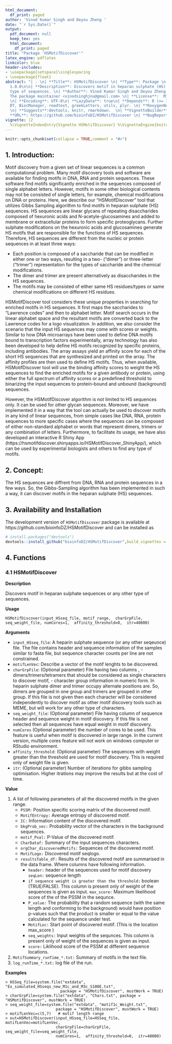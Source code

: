 ```yaml
---
html_document:
  df_print: paged
author: 'Vinod Kumar Singh and Deyou Zheng '
date: "`r Sys.Date()`"
output:
  pdf_document: null
  keep_tex: yes
  html_document:
    df_print: paged
title: "Package 'HSMotifDiscover'"
latex_engine: pdflatex
linkcolor: blue
header-includes:
- \usepackage{setspace}\singlespacing
- \usepackage{float}
abstract: "| . \n| **Title**: HSMotifDiscover \n| **Type**: Package \n| **Version**:
  1.0.0\n\n| **Description**: Discovers motif in heparan sulphate (HS) sequences or any
  type of sequences. \n| **Author**: Vinod Kumar Singh and Deyou Zheng  \n| **Maintainer**:
  The package maintainer <vinodsinghjnu@gmail.com> \n| **License**:  MIT + file LICENSE\\
  \n| **Encoding**: UTF-8\n| **LazyData**: true\n| **Depends**: R (>= 3.6.3), ggplot2, Biostrings, parallel, tools, MASS, GenomicRanges, Biostrings, ggpubr, randomcoloR, ggseqlogo,
  DT, BiocManager, readtext, greekLetters, utils, plyr. \n| **RoxygenNote**: 7.0.2
  \n| **Suggests**:devtools, knitr, rmarkdown.  \n| **VignetteBuilder**: knitr.  \n|
  **URL**: https://github.com/bioinfoDZ/HSMotifDiscover \n| **BugReports**: https://github.com/bioinfoDZ/HSMotifDiscover/issues "
vignette: |2
  %\VignetteIndexEntry{Vignette HSMotifDiscover} %\VignetteEngine{knitr::rmarkdown} \usepackage[utf8]{inputenc}
---
```


  \newpage
\tableofcontents


```r
knitr::opts_chunk$set(collapse = TRUE,comment = "#>")
```


## 1. Introduction:
Motif discovery from a given set of linear sequences is a common computational problem. Many motif discovery tools and software are available for finding motifs in DNA, RNA and protein sequences. These software find motifs significantly enriched in the sequences composed of single alphabet letters. However, motifs in some other biological contents may not be consisted of single letters, for example, chemical modifications on DNA or proteins. Here, we describe our “HSMotifDiscover” tool that utilizes Gibbs Sampling algorithm to find motifs in heparan sulphate (HS) sequences. HS sequences are linear glycans of repeating disaccharides composed of hexuronic acids and N-acetyle-glucosamines and added to membrane or extracellular proteins to form specific proteoglycans. Further sulphate modifications on the hexuronic acids and glucosamines generate HS motifs that are responsible for the functions of HS sequences. Therefore, HS sequences are different from the nucleic or protein sequences in at least three ways:

 - ` ` Each position is composed of a saccharide that can be modified in either one or two ways, resulting in a two- (“dimer”) or three-letter (“trimer”) representation for the types of saccharide and the chemical modifications.
 - ` ` The dimer and trimer are present alternatively as disaccharides in the HS sequences.
 - ` ` The motifs may be consisted of either same HS residues/types or same chemical modifications on different HS residues. 
 
HSMotifDiscover tool considers these unique properties in searching for enriched motifs in HS sequences. It first maps the saccharides to “Lawrence codes” and then to alphabet letter. Motif search occurs in the linear alphabet space and the resultant motifs are converted back to the Lawrence codes for a logo visualization. In addition, we also consider the scenario that the input HS sequences may come with scores or weights.  Similar to how DNA microarrays have been used to define DNA motifs bound to transcription factors experimentally, array technology has also been developed to help define HS motifs recognized by specific proteins, including antibodies. The array assays yield an affinity score for each of the short HS sequences that are synthesized and printed on the array. The affinity profiles are then used to define HS motifs. Thus, when available, HSMotifDiscover tool will use the binding affinity scores to weight the HS sequences to find the enriched motifs for a given antibody or protein, using either the full spectrum of affinity scores or a predefined threshold to binarizing the input sequences to protein-bound and unbound (background) sequences.

However, the HSMotifDiscover algorithm is not limited to HS sequences only. It can be used for other glycan sequences. Moreover, we have implemented it in a way that the tool can actually be used to discover motifs in any kind of linear sequences, from simple cases like DNA, RNA, protein sequences to more specific cases where the sequences can be composed of either non-standard alphabet or words that represent dimers, trimers or any combination of letters. Furthermore, to facilitate its usage, we have also developed an interactive R Shiny App (https://hsmotifdiscover.shinyapps.io/HSMotifDiscover_ShinyApp/), which can be used by experimental biologists and others to find any type of motifs. 


## 2. Concept:
The HS sequences are diffrent from  DNA, RNA and protein sequences in a few ways. So, the Gibbs-Sampling algorithm has been implemented in such a way, it can discover motifs in the heparan sulphate (HS) sequences. 


## 3. Availability and Installation
  The development version of `HSMotifDiscover` package is available at https://github.com/bioinfoDZ/HSMotifDiscover  and can be installed as
```r
# install.packages("devtools")
devtools::install_github("bioinfoDZ/HSMotifDiscover",build_vignettes = FALSE )
```

## 4. Functions

### 4.1  HSMotifDiscover

**Description**

Discovers motif in heparan sulphate sequences or any other type of sequences.

**Usage**

`HSMotifDiscover(input_HSseq_file, motif_range,  charGrpFile, seq_weight_file, numCores=1,  affinity_threshold=0,  itr=40000)`

**Arguments **

- `input_HSseq_file`:	  A heparin sulphate sequence (or any other seqeunce) file. The file contains header and sequence information of the samples similar to fasta file, but sequence character counts per line are not constrained.
- `motifLenVec`:  Describe a vector of the motif lenghts to be discovered.
- `charGrpFile`: (Optional parameter) File having two columns , \emph{One}- dimers/trimers/tetramers that should be considered as single characters to discover motif,  \emph{Two}- character group information in numeric form. In heparin sulphate dimer and trimer occupy alternate positions are. So, dimers are grouped in one group and trimers are grouped in other group. If this file is not given then each character will be considered independently to discover motif as other motif discovery tools such as MEME, but will work for any other type of characters.
- `seq_weight_file`: (Optional parameter) File having column of sequence header and sequence weight in motif discovery. If this file is not selected then all sequences have equal weight in motif discovery.
- `numCores`  (Optional parameter) the number of cores to be used. This feature is useful when motif is discovered in large range. In the current version, multiple cores feature will not work on windows computer or RStudio environment.
- `affinity_threshold`: (Optional parameter) The sequences with weight greater than the threshold are used for motif discovery. This is required only of weight file is given.
- `itr`: (Optional parameter) Number of iterations for gibbs sampling optimisation. Higher itrations may improve the results but at the cost of time.



**Value**

1. A list of following parameters of all the discovered motifs in the given range.
    + `PSSM:` Position specific scoring matrix of the discovered motif.
    + `MotifEntropy:` Average entropy of discovered motif.
    + `IC:` Information content of the discovered motif.
    + `bkgProb_vec:` Probability vector of the characters in the background sequences.
    + `motif_Pval:` P-Value of the discovered motif.
    + `CharDataf:` Summary of the input sequences characters.
    + `orgChar_discoveredMotifs:` Sequences of the discovered motif.
    + `MotifLogo:` Discovered motif seqlogo.
    + `resultsTable_df:` Results of the discovered motif are summarised in the data frame. Where columns have following information.
        - `header:` header of the sequences used for motif discovery
         `seqLen:` sequence length
        - `if sequence weight is greater than the threshold:` boolean (TRUE/FALSE). This column is present only of weight of the sequences is given as input.
     `max_score:` Maximum likelihood score of the of the PSSM in the sequnce.
        - `P_value:` The probability that a random sequence (with the same length and conforming to the background) would have position p-values such that the product is smaller or equal to the value calculated for the sequence under test.
        - `MotifLoc:` Start point of discovered motif. (This is the location max_score )
        - `seq_weights:` Input weights of the sequnces. This column is present only of weight of the sequences is given as input.
        - `score:` Liklihood score of the PSSM at different sequence locations.

2.  `MotifSummary_runTime_*.txt:` Summary of motifs in the text file.
3.  `log_runTime_*.txt:` log file of the run.

**Examples**

```
> HSSeq_file=system.file("extdata", "Ex_simulated_HSseqs_new_M1c_and_M3c_S100E.txt", 
                        package = "HSMotifDiscover", mustWork = TRUE)
> charGrpFile=system.file("extdata", "Chars.txt", package = "HSMotifDiscover", mustWork = TRUE)
> seq_weight_file=system.file("extdata", "motif1c_Weight.txt", 
                      package = "HSMotifDiscover", mustWork = TRUE)
> motifLenVec=c(5,7)   # motif length range
> out=HSMotifDiscover(input_HSseq_file=HSSeq_file, motifLenVec=motifLenVec, 
                      charGrpFile=charGrpFile, seq_weight_file=seq_weight_file, 
                      numCores=1,  affinity_threshold=0,  itr=40000)
```

